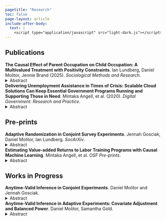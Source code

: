 ```yaml
---
pagetitle: "Research"
toc: false
page-layout: article
include-after-body:
  text: |
    <script type="application/javascript" src="light-dark.js"></script>
---
```


## Publications

<a href="https://doi.org/10.1177/00491241251338412" style="text-decoration: none;"><b>The Causal Effect of Parent Occupation on Child Occupation: A Multivalued Treatment with Positivity Constraints</b></a>. Ian Lundberg, Daniel Molitor, Jennie Brand (2025). <i>Sociological Methods and Research</i>.
<details>
  <summary>Abstract</summary>
  <p class="dynamic-text" style="background-color: #f0f0f0; padding: 1em;">
    To what degree does parent occupation cause a child’s occupational attainment? We articulate this causal question in the potential outcomes framework. Empirically, we show that adjustment for only two confounding variables substantially reduces the estimated association between parent and child occupation in a U.S. cohort. Methodologically, we highlight complications that arise when the treatment variable (parent occupation) can take many categorical values. A central methodological hurdle is positivity: some occupations (e.g., lawyer) are simply never held by some parents (e.g., those who did not complete college). We show how to overcome this hurdle by reporting summaries within subgroups that focus attention on the causal quantities that can be credibly estimated. Future research should build on the longstanding tradition of descriptive mobility research to answer causal questions.
  </p>
</details>

<a href="https://doi.org/10.1145/3428125" style="text-decoration: none;"><b>Delivering Unemployment Assistance in Times of Crisis: Scalable Cloud Solutions Can Keep Essential Government Programs Running and Supporting Those in Need</b></a>. Mintaka Angell, et al. (2020). <i>Digital Government: Research and Practice</i>.
<details>
  <summary>Abstract</summary>
  <p class="dynamic-text" style="background-color: #f0f0f0; padding: 1em;">
    The COVID-19 public health emergency caused widespread economic shutdown and 
    unemployment. The resulting surge in Unemployment Insurance claims threatened to
    overwhelm the legacy systems state workforce agencies rely on to collect,
    process, and pay claims. In Rhode Island, we developed a scalable cloud
    solution to collect Pandemic Unemployment Assistance claims as part of a
    new program created under the Coronavirus Aid, Relief and Economic
    Security Act to extend unemployment benefits to independent contractors
    and gig-economy workers not covered by traditional Unemployment Insurance.
    Our new system was developed, tested, and deployed within 10 days following
    the passage of the Coronavirus Aid, Relief and Economic Security Act, making
    Rhode Island the first state in the nation to collect, validate, and pay
    Pandemic Unemployment Assistance claims. A cloud-enhanced interactive voice
    response system was deployed a week later to handle the corresponding surge
    in weekly certifications for continuing unemployment benefits. Cloud solutions
    can augment legacy systems by offloading processes that are more efficiently
    handled in modern scalable systems, reserving the limited resources of
    legacy systems for what they were originally designed. This agile use of
    combined technologies allowed Rhode Island to deliver timely Pandemic
    Unemployment Assistance benefits with an estimated cost savings of
    $502,000 (representing a 411% return on investment).
  </p>
</details>

## Pre-prints

<a href="https://osf.io/preprints/socarxiv/69y2j_v1" style="text-decoration: none;"><b>Adaptive Randomization in Conjoint Survey Experiments</b></a>. Jennah Gosciak, Daniel Molitor, Ian Lundberg. <i>SocArXiv</i>.
<details>
  <summary>Abstract</summary>
  <p class="dynamic-text" style="background-color: #f0f0f0; padding: 1em;">
    Human choices are often multi-dimensional. For example, a person deciding
    which of two immigrants is more worthy of admission to a country might
    weigh the prospective immigrants' education, age, country of origin,
    and employment history. Conjoint experiments have rapidly generated new
    insight into these multidimensional choices. By independently randomizing
    the attributes of a pair of fictitious profiles, researchers summarize the
    average contribution that each attribute makes to an overall choice. But
    what if the effect of one attribute depends on the values of other
    attributes? We present a method that uses data-adaptive experimentation
    to search for heterogeneity in the effect of one focal attribute as a
    function of all other attributes. Our empirical application of this method
    shows that U.S. adults weigh the education of an immigrant much more heavily
    for certain immigrants than for others. By targeting the heterogeneous
    effects of a focal attribute, our approach complements conjoint designs
    that target the average effects of all attributes.
  </p>
</details>

<a href="https://doi.org/10.31219/osf.io/thg23" style="text-decoration: none;"><b>Estimating Value-added Returns to Labor Training Programs with Causal Machine Learning</b></a>. Mintaka Angell, et al. <i>OSF Pre-prints</i>.
<details>
  <summary>Abstract</summary>
  <p class="dynamic-text" style="background-color: #f0f0f0; padding: 1em;">
    The mismatch between the skills that employers seek and the skills that workers possess
    will increase substantially as demand for technically skilled workers accelerates.
    Skill mismatches disproportionately affect low-income workers and those within
    industries where relative demand growth for technical skills is strongest.
    As a result, much emphasis is placed on reskilling workers to ease transitions
    into new careers. However, utilization of training programs may be sub-optimal
    if workers are uncertain about the returns to their investment in training.
    While the U.S. spends billions of dollars annually on reskilling programs and
    unemployment insurance, there are few measures of program effectiveness that
    workers or government can use to guide training investment and ensure valuable
    reskilling outcomes. We demonstrate a causal machine learning method for
    estimating the value-added returns to training programs in Rhode Island, where
    enrollment increases future quarterly earnings by $605 on average, ranging from
    -$1,570 to $3,470 for individual programs. In a nationwide survey (N=2,014),
    workers prefer information on the value-added returns to earnings following
    training enrollment, establishing the importance of our estimates for guiding
    training decisions. For every 10% increase in expected earnings, workers are
    17.4% more likely to express interest in training. State and local governments
    can provide this preferred information on value-added returns using our method
    and existing administrative data.
  </p>
</details>

## Works in Progress

<a href="https://www.dmolitor.com/blog/posts/conjoint_analysis/" style="text-decoration: none;"><b>Anytime-Valid Inference in Conjoint Experiments</b></a>. Daniel Molitor and Jennah Gosciak.
<details>
  <summary>Abstract</summary>
  <p class="dynamic-text" style="background-color: #f0f0f0; padding: 1em;">
    Conjoint experiments have become increasingly popular for studying how
    multiple attributes influence decision-making. However, determining the
    optimal sample size required to achieve adequate statistical power in
    conjoint experiments is challenging; conventional power analysis requires
    many assumptions to hold simultaneously, and can easily under- or
    over-estimate the necessary sample size. To overcome these limitations,
    I propose an alternative approach grounded in recent advances in
    anytime-valid inference. Rather than relying on conventional power
    analysis, this approach introduces anytime-valid confidence sequences
    (CSs) and corresponding p-values for key conjoint estimands, including
    the AMCE, ACIE, and marginal means. These procedures are computationally
    simple---building on standard regression outputs, guarantee valid Type I
    error control at any stopping point, and enable practitioners to continuously
    monitor their empirical estimates and implement data-driven stopping rules
    once their estimates of interest achieve sufficient statistical power or
    precision. In simulations calibrated to real-world conjoint studies, I show
    that this approach preserves nominal coverage, achieves comparable power
    to standard fixed-n approaches, and yields average sample savings of 10–40\%
    across a broad range of effect sizes, sample sizes, and attribute levels.
    This approach gives practitioners a principled, efficient way to determine
    when to stop data collection without relying on pre-specified power
    analyses.
  </p>
</details>

<a href="https://www.dmolitor.com/blog/posts/robust_adaptive_exp/" style="text-decoration: none;"><b>Anytime-Valid Inference in Adaptive Experiments: Covariate Adjustment and Balanced Power</b></a>. Daniel Molitor, Samantha Gold.
<details>
  <summary>Abstract</summary>
  <p class="dynamic-text" style="background-color: #f0f0f0; padding: 1em;">
    We develop methods for anytime-valid causal inference on the Average Treatment Effect (ATE) in adaptive experiments, addressing two challenges of particular relevance to applied researchers: high variance (low precision) in ATE estimates, and imbalanced statistical power across treatment arms. We propose MADCovar, which substantially improves ATE precision through covariate adjustment, and MADMod, which adaptively reallocates sample to underpowered treatments to improve power across all arms. These methods allow researchers to run adaptive experiments that are both statistically rigorous and practically useful---offering greater control over inference while preserving the efficiency benefits of adaptive designs.
  </p>
</details>